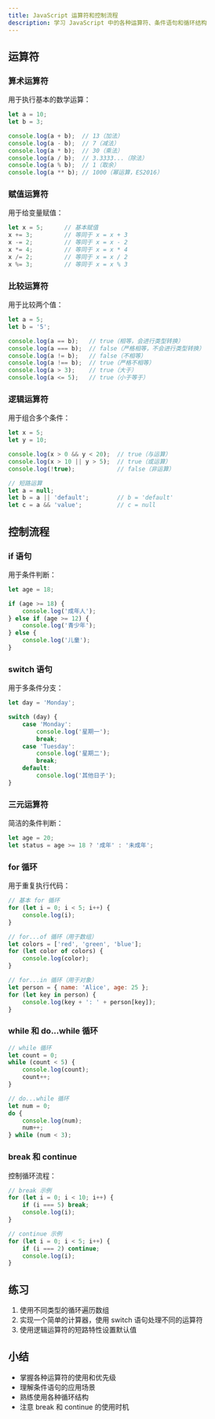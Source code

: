 ```yaml
---
title: JavaScript 运算符和控制流程
description: 学习 JavaScript 中的各种运算符、条件语句和循环结构
---
```


## 运算符

### 算术运算符
用于执行基本的数学运算：
```javascript
let a = 10;
let b = 3;

console.log(a + b);  // 13（加法）
console.log(a - b);  // 7（减法）
console.log(a * b);  // 30（乘法）
console.log(a / b);  // 3.3333...（除法）
console.log(a % b);  // 1（取余）
console.log(a ** b); // 1000（幂运算，ES2016）
```

### 赋值运算符
用于给变量赋值：
```javascript
let x = 5;      // 基本赋值
x += 3;         // 等同于 x = x + 3
x -= 2;         // 等同于 x = x - 2
x *= 4;         // 等同于 x = x * 4
x /= 2;         // 等同于 x = x / 2
x %= 3;         // 等同于 x = x % 3
```

### 比较运算符
用于比较两个值：
```javascript
let a = 5;
let b = '5';

console.log(a == b);   // true（相等，会进行类型转换）
console.log(a === b);  // false（严格相等，不会进行类型转换）
console.log(a != b);   // false（不相等）
console.log(a !== b);  // true（严格不相等）
console.log(a > 3);    // true（大于）
console.log(a <= 5);   // true（小于等于）
```

### 逻辑运算符
用于组合多个条件：
```javascript
let x = 5;
let y = 10;

console.log(x > 0 && y < 20);  // true（与运算）
console.log(x > 10 || y > 5);  // true（或运算）
console.log(!true);            // false（非运算）

// 短路运算
let a = null;
let b = a || 'default';        // b = 'default'
let c = a && 'value';          // c = null
```

## 控制流程

### if 语句
用于条件判断：
```javascript
let age = 18;

if (age >= 18) {
    console.log('成年人');
} else if (age >= 12) {
    console.log('青少年');
} else {
    console.log('儿童');
}
```

### switch 语句
用于多条件分支：
```javascript
let day = 'Monday';

switch (day) {
    case 'Monday':
        console.log('星期一');
        break;
    case 'Tuesday':
        console.log('星期二');
        break;
    default:
        console.log('其他日子');
}
```

### 三元运算符
简洁的条件判断：
```javascript
let age = 20;
let status = age >= 18 ? '成年' : '未成年';
```

### for 循环
用于重复执行代码：
```javascript
// 基本 for 循环
for (let i = 0; i < 5; i++) {
    console.log(i);
}

// for...of 循环（用于数组）
let colors = ['red', 'green', 'blue'];
for (let color of colors) {
    console.log(color);
}

// for...in 循环（用于对象）
let person = { name: 'Alice', age: 25 };
for (let key in person) {
    console.log(key + ': ' + person[key]);
}
```

### while 和 do...while 循环
```javascript
// while 循环
let count = 0;
while (count < 5) {
    console.log(count);
    count++;
}

// do...while 循环
let num = 0;
do {
    console.log(num);
    num++;
} while (num < 3);
```

### break 和 continue
控制循环流程：
```javascript
// break 示例
for (let i = 0; i < 10; i++) {
    if (i === 5) break;
    console.log(i);
}

// continue 示例
for (let i = 0; i < 5; i++) {
    if (i === 2) continue;
    console.log(i);
}
```

## 练习
1. 使用不同类型的循环遍历数组
2. 实现一个简单的计算器，使用 switch 语句处理不同的运算符
3. 使用逻辑运算符的短路特性设置默认值

## 小结
- 掌握各种运算符的使用和优先级
- 理解条件语句的应用场景
- 熟练使用各种循环结构
- 注意 break 和 continue 的使用时机